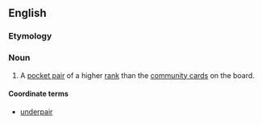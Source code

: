 ==English==

===Etymology===
{{prefix|over|pair}}

===Noun===
{{en-noun}}

# {{poker}} A [[pocket pair]] of a higher [[rank]] than the [[community card]]s on the board.

====Coordinate terms====
* [[underpair]]